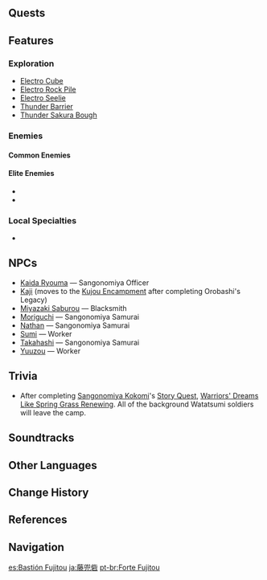 {{Location Infobox
|image        = Fort Fujitou.png
|type         = Subarea
|region       = Inazuma
|area         = Yashiori Island
}}
{{Location Intro|{{Lang|'''Fort Fujitou'''|ja=藤兜砦|ja_rm=Fujitou-toride}}|description=<p>A [[Watatsumi Army]] camp can be found at this location.</p>}}

==Quests==
{{Quests by Category List|heo=1}}

==Features==
===Exploration===
*[[Electro Cube]]
*[[Electro Rock Pile]]
*[[Electro Seelie]]
*[[Thunder Barrier]]
*[[Thunder Sakura Bough]]

===Enemies===
====Common Enemies====
{{Column|2|
*{{Enemy|Hilichurl}}
*{{Enemy|Hilichurl Berserker}}
*{{Enemy|Hilichurl Fighter}}
*{{Enemy|Pyro Hilichurl Shooter}}
*{{Enemy|Kairagi: Dancing Thunder}}
*{{Enemy|Nobushi: Hitsukeban}}
*{{Enemy|Nobushi: Jintouban}}
*{{Enemy|Hydro Slime}}
*{{Enemy|Large Hydro Slime}}
*{{Enemy|Treasure Hoarders: Handyman}}
*{{Enemy|Treasure Hoarders: Scout}}
*{{Enemy|Treasure Hoarders: Cryo Potioneer}}
}}

====Elite Enemies====
*{{Enemy|Mirror Maiden}}
*{{Enemy|Crackling Axe Mitachurl}}

===Local Specialties===
*{{Item|Crystal Marrow}}

==NPCs==
* [[Kaida Ryouma]] &mdash; Sangonomiya Officer
* [[Kaji]] (moves to the [[Kujou Encampment]] after completing Orobashi's Legacy)
* [[Miyazaki Saburou]] &mdash; Blacksmith
* [[Moriguchi]] &mdash; Sangonomiya Samurai
* [[Nathan]] &mdash; Sangonomiya Samurai
* [[Sumi]] &mdash; Worker
* [[Takahashi]] &mdash; Sangonomiya Samurai
* [[Yuuzou]] &mdash; Worker

==Trivia==
* After completing [[Sangonomiya Kokomi]]'s [[Story Quest]], [[Warriors' Dreams Like Spring Grass Renewing]]. All of the background Watatsumi soldiers will leave the camp.

==Soundtracks==
{{Soundtracks by Category Table|Fort Fujitou Soundtracks|header=Fort Fujitou}}

==Other Languages==
{{Other Languages
|en      = Fort Fujitou
|zhs     = 藤兜砦
|zhs_rm  = Téngdōu-zhài
|zht     = 藤兜砦
|zht_rm  = Téngdōu-zhài
|zh_tl   = Wisteria Helmet Fort{{Sino|zh|ja}}
|ja      = {{Rubi|藤|ふじ|兜|とう|砦|とりで}}
|ja_rm   = Fujitou-toride<ref>[[Map]], Label: Fort Fujitou (Japanese)</ref>
|ja_tl   = Wisteria Helmet Fort
|ko      = 후지토 {{tt|요새|要塞}}
|ko_rm   = Hujito Yosae
|ko_tl   = Fujito Fortress
|es      = Bastión Fujitou
|es_tl   = Fujitou Bastion
|fr      = Fort Fujitou
|ru      = Форт Фудзито
|th      = Fort Fujitou
|vi      = {{tt|Pháo Đài|炮臺}} Fujitou
|vi_tl   = Fort Fujitou
|de      = Fujitou-Festung
|de_tl   = Fort Fujitou
|id      = Fort Fujitou
|pt      = Forte Fujitou
|pt_tl   = Fort Fujitou
|tr      = Fujitou Kalesi
|tr_tl   = 
|it      = Forte Fujitou
|it_tl   = Fort Fujitou
}}

==Change History==
{{Change History|2.0}}

==References==
{{Reflist}}

==Navigation==
{{Area Navbox|Inazuma}}

[[es:Bastión Fujitou]]
[[ja:藤兜砦]]
[[pt-br:Forte Fujitou]]